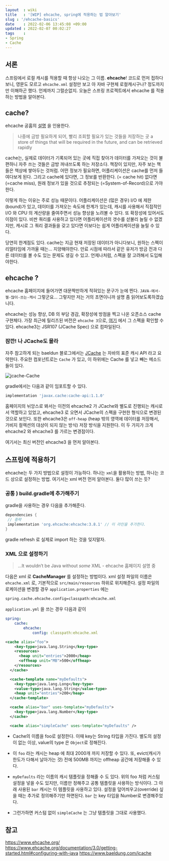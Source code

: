 ```yaml
---
layout  : wiki
title   : '[WIP] ehcache, spring에 적용하는 법 알아보기' 
slug : '/ehcache-basics'
date    : 2022-02-06 13:45:08 +09:00
updated : 2022-02-07 00:02:27
tags    : 
- Spring
- Cache
---
```


## 서론 

스프링에서 로컬 캐시를 적용할 때 항상 나오는 그 이름.
**ehcache**! 코드로 먼저 접하다보니, 영문도 모르고 `ehcache.xml` 설정만 보고 아 자바 구현체 로컬캐시구나? 정도까지만 이해하곤 했다. 언제까지 그럴순없지. 오늘은 스프링 프로젝트에서 ehcache 를 적용하는 방법을 알아본다. 

## cache? 
ehcache 공홈의 [설명](https://www.ehcache.org/generated/2.10.0/html/ehc-all/#page/Ehcache_Documentation_Set%2Fco-cache_basic_terms.html%23) 을 인용한다. 
> 나중에 금방 필요하게 되어, 빨리 조회할 필요가 있는 것들을 저장하는 곳
>  a store of things that will be required in the future, and can be retrieved rapidly

cache는, 실제로 데이터가 기록되어 있는 곳에 직접 찾아가 데이터를 가져오는 것이 불편하니 자주 쓰는 것들은 금방 꺼내쓰도록 하는 저장소다. 책장이 있지만, 자주 보는 책들은  책상에 쌓아두는 것처럼. 어떤 정보가 필요하면, 어플리케이션은 cache를 먼저 들여다보게 된다. 그리고 cache에 있다면, 그 정보를 반환한다. (= cache hit)  없다면(=cache miss), 원래 정보가 있을 것으로 추정되는 (=System-of-Record)으로 가야한다. 

이렇게 하는 이유는 주로 성능 때문이다. 어플리케이션은 (많은 경우) I/O 에 제한(bound)가 있고, 데이터를 가져오는 속도에 한계가 있는데, 캐시를 사용해서 직접적인 I/O 와 CPU 의 계산량을 줄여주면서 성능 향상을 노려볼 수 있다. 또 확장성에 있어서도 이점이 있다. 비싼 쿼리를 사용하고 있다면 어플리케이션의 갯수를 섣불리 늘릴 수 없겠지만, 캐시로 그 쿼리 결과들을 갖고 있다면 이보다는 쉽게 어플리케이션을 늘릴 수 있다.

당연히 한계점도 있다. cache는 지금 현재 저장된 데이터가 아니다보니, 원하는 스펙이 리얼타임에 가까울 때는... 지양해야한다. 만료 시점에 따라서 같은 유저가 방금 전과 다른 데이터를 볼 수도 있는 문제도 생길 수 있고. 언제나처럼, 스펙을 잘 고려해서 도입해야한다.


## ehcache ? 
ehcache 홈페이지에 들어가면 대문짝만하게 적혀있는 문구가 눈에 띈다. `JAVA-에서-젤-많이-쓰는-캐시` 그렇군요... 그렇지만 저는 거의 초면이니까 설명 좀 읽어보도록하겠습니다.

ehcache는 성능 향상, DB 의 부담 경감, 확장성에 방점을 찍고 나온 오픈소스 cache 구현체다. 가장 최근에 릴리즈된 버전은 `ehcache 3`으로, [여기](https://www.ehcache.org/documentation/3.0/) 에서 그 스펙을 확인할 수 있다. ehcache3는 JSR107 (JCache Spec) 으로 컴파일된다.

### 잠깐! 나 JCache도 몰라 
자주 참고하게 되는 baeldun 블로그에서는 [JCache](https://www.javadoc.io/doc/javax.cache/cache-api/1.0.0/index.html) 는 자바의 표준 캐시 API 라고 요약한다. 주요한 컴포넌트로는 `Cache` 가 있고,  이 하위에는 Cache 를 넣고 빼는 메소드들이 있다. 

![jcache-Cache](./jcache-cache.png)

gradle에서는 다음과 같이 임포트할 수 있다.
```groovy
implementation 'javax.cache:cache-api:1.1.0'
```

홈페이지의 뉘앙스로 봐서는 이전의 ehcache2 가 JCache와 별도로 진행되는 캐시로서 역할하고 있었고, ehcache3 로 오면서 JCache의 스펙을 구현한 형식으로 변경된 것으로 보인다. 또한 ehcache3은 `off-heap` (heap 밖의 영역에 데이터를 저장해서, 가비지 컬렉션의 대상이 되지 않는 방식) 저장 방식을 지원한다. 이 두 가지가 크게 ehcache2 와 ehcache3 를 가르는 변경점이다. 

여기서는 최신 버전인 ehcache3 을 먼저 알아본다.

## 스프링에 적용하기 
ehcache는 두 가지 방법으로 설정이 가능하다. 하나는 `xml`을 활용하는 방법, 하나는 코드 상으로 설정하는 방법.  여기서는 xml 버전 먼저 알아본다. 둘다 많이 쓰는 듯?

### 공통 ) build.gradle에 추가해주기 
gradle을 사용하는 경우 다음을 추가해준다. 
```groovy
dependencies {  
 // 중략
 implementation 'org.ehcache:ehcache:3.8.1' // 이 라인을 추가한다.
}
```

gradle refresh 로 실제로 import 하는 것을 잊지말자. 


### XML 으로 설정하기 
> …It wouldn’t be Java without _some_ XML - ehcache 홈페이지 설명 중 

다음은 xml 로 **CacheManager** 를 설정하는 방법이다. 
xml 설정 파일의 이름은 `ehcache.xml` 로, 기본적으로 `src/main/resources` 하위로 위치해준다. 
설정 파일의 로케이션을 변경할 경우 `application.properties` 에는 
```bash
spring.cache.ehcache.config=classpath:ehcache.xml  
```

`application.yml` 을 쓰는 경우 다음과 같이
```yml
spring:
	cache:
		ehcache:
			config: classpath:ehcache.xml  
```


```xml 
<cache alias="foo"> 
    <key-type>java.lang.String</key-type> 
    <resources>
      <heap unit="entries">2000</heap> 
      <offheap unit="MB">500</offheap> 
    </resources>
  </cache>

  <cache-template name="myDefaults"> 
    <key-type>java.lang.Long</key-type>
    <value-type>java.lang.String</value-type>
    <heap unit="entries">200</heap>
  </cache-template>

  <cache alias="bar" uses-template="myDefaults"> 
    <key-type>java.lang.Number</key-type>
  </cache>

  <cache alias="simpleCache" uses-template="myDefaults" /> 
```

- Cache의 이름을 foo로 설정한다. 이때 key는 String 타입을 가진다. 별도의 설정이 없는 이상, value의 type 은 `Object`로 정해진다. 
- 이 `foo` 라는 캐시는 heap 에 최대 2000개 까지 저장할 수 있다. 또, evict(캐시가 한도가 다해서 날아가는 것) 전에 500MB 까지는 offheap 공간에 저장해줄 수 있다. 

- `myDefaults` 라는 이름의 캐시 템플릿을 정해줄 수 도 있다. 위의 foo 처럼 커스텀 설정을 넣을 수도 있지만, 이름만 정해주고 공통 템플릿을 사용하는 방식이다.  그 아래 사용된 `bar` 캐시는 이 템플릿을 사용하고 있다. 설정을 덮어씌우고(override) 싶을 때는 추가로 정의해주기만 하면된다. `bar` 는 key 타입을 Number로 변경해주었다. 

- 그런가하면 커스텀 없이 `simpleCache` 는 그냥 템플릿을 그대로 사용했다. 



## 참고 

https://www.ehcache.org/
https://www.ehcache.org/documentation/3.0/getting-started.html#configuring-with-java
https://www.baeldung.com/jcache

